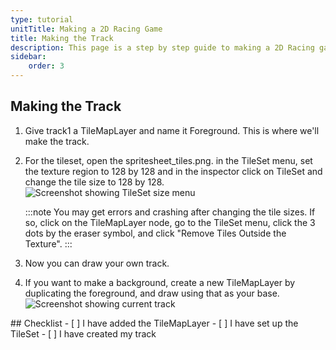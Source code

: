 ```yaml
---
type: tutorial
unitTitle: Making a 2D Racing Game
title: Making the Track
description: This page is a step by step guide to making a 2D Racing game
sidebar:
    order: 3
---
```



## Making the Track

<Steps>

1. Give track1 a TileMapLayer and name it Foreground. This is where we'll make the track.

2. For the tileset, open the spritesheet_tiles.png. in the TileSet menu, set the texture region to 128 by 128 and in the inspector click on TileSet and change the tile size to 128 by 128.
    ![Screenshot showing TileSet size menu](/src/assets/godot/2DRacing/image2.png)

    :::note
    You may get errors and crashing after changing the tile sizes. If so, click on the TileMapLayer node, go to the TileSet menu, click the 3 dots by the eraser symbol, and click "Remove Tiles Outside the Texture".
    :::

3. Now you can draw your own track.

4. If you want to make a background, create a new TileMapLayer by duplicating the foreground, and draw using that as your base.
    ![Screenshot showing current track](/src/assets/godot/2DRacing/image3.png)

</Steps>

<Box>
## Checklist
<Checklist>
- [ ] I have added the TileMapLayer
- [ ] I have set up the TileSet
- [ ] I have created my track
</Checklist>
</Box>
